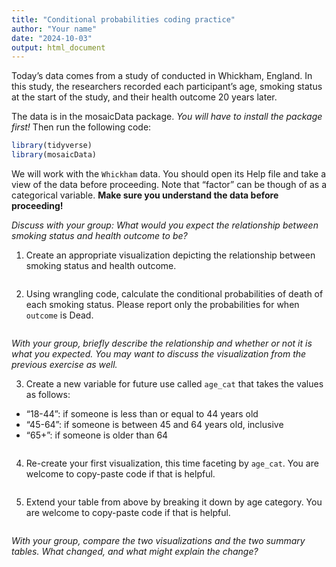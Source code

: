 ```yaml
---
title: "Conditional probabilities coding practice"
author: "Your name"
date: "2024-10-03"
output: html_document
---
```


Today’s data comes from a study of conducted in Whickham, England. In this study, the researchers recorded each participant’s age, smoking status at the start of the study, and their health outcome 20 years later.

The data is in the mosaicData package. *You will have to install the package first!* Then run the following code:

```r
library(tidyverse)
library(mosaicData)
```

We will work with the `Whickham` data. You should open its Help file and take a view of the data before proceeding. Note that "factor" can be though of as a categorical variable. **Make sure you understand the data before proceeding!**

*Discuss with your group: What would you expect the relationship between smoking status and health outcome to be?*

1.  Create an appropriate visualization depicting the relationship between smoking status and health outcome.

```r

```

2.  Using wrangling code, calculate the conditional probabilities of death of each smoking status. Please report only the probabilities for when `outcome` is Dead.

```r

```

*With your group, briefly describe the relationship and whether or not it is what you expected. You may want to discuss the visualization from the previous exercise as well.*

3.  Create a new variable for future use called `age_cat` that takes the values as follows:

-   "18-44": if someone is less than or equal to 44 years old
-   "45-64": if someone is between 45 and 64 years old, inclusive
-   "65+": if someone is older than 64

```r

```

4.  Re-create your first visualization, this time faceting by `age_cat`. You are welcome to copy-paste code if that is helpful.

```r

```

5.  Extend your table from above by breaking it down by age category. You are welcome to copy-paste code if that is helpful.

```r

```

*With your group, compare the two visualizations and the two summary tables. What changed, and what might explain the change?*
